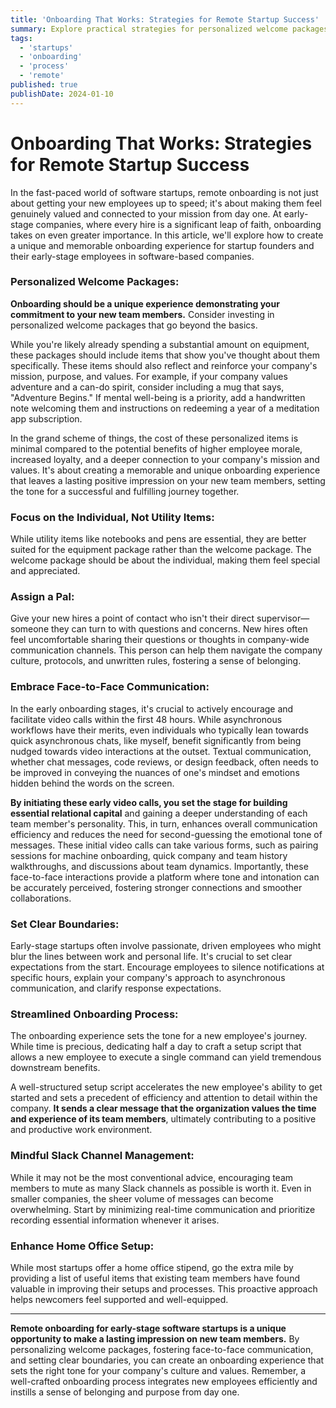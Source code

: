 ```yaml
---
title: 'Onboarding That Works: Strategies for Remote Startup Success'
summary: Explore practical strategies for personalized welcome packages, face-to-face communication, and efficient onboarding to create a strong sense of belonging and purpose from day one in early-stage software startups.
tags:
  - 'startups'
  - 'onboarding'
  - 'process'
  - 'remote'
published: true
publishDate: 2024-01-10
---
```


# Onboarding That Works: Strategies for Remote Startup Success

In the fast-paced world of software startups, remote onboarding is not just about getting your new employees up to speed; it's about making them feel genuinely valued and connected to your mission from day one. At early-stage companies, where every hire is a significant leap of faith, onboarding takes on even greater importance. In this article, we'll explore how to create a unique and memorable onboarding experience for startup founders and their early-stage employees in software-based companies.

### Personalized Welcome Packages:

**Onboarding should be a unique experience demonstrating your commitment to your new team members.** Consider investing in personalized welcome packages that go beyond the basics.

While you're likely already spending a substantial amount on equipment, these packages should include items that show you've thought about them specifically. These items should also reflect and reinforce your company's mission, purpose, and values. For example, if your company values adventure and a can-do spirit, consider including a mug that says, "Adventure Begins." If mental well-being is a priority, add a handwritten note welcoming them and instructions on redeeming a year of a meditation app subscription.

In the grand scheme of things, the cost of these personalized items is minimal compared to the potential benefits of higher employee morale, increased loyalty, and a deeper connection to your company's mission and values. It's about creating a memorable and unique onboarding experience that leaves a lasting positive impression on your new team members, setting the tone for a successful and fulfilling journey together.

### Focus on the Individual, Not Utility Items:

While utility items like notebooks and pens are essential, they are better suited for the equipment package rather than the welcome package. The welcome package should be about the individual, making them feel special and appreciated.

### Assign a Pal:

Give your new hires a point of contact who isn't their direct supervisor—someone they can turn to with questions and concerns. New hires often feel uncomfortable sharing their questions or thoughts in company-wide communication channels. This person can help them navigate the company culture, protocols, and unwritten rules, fostering a sense of belonging.

### Embrace Face-to-Face Communication:

In the early onboarding stages, it's crucial to actively encourage and facilitate video calls within the first 48 hours. While asynchronous workflows have their merits, even individuals who typically lean towards quick asynchronous chats, like myself, benefit significantly from being nudged towards video interactions at the outset. Textual communication, whether chat messages, code reviews, or design feedback, often needs to be improved in conveying the nuances of one's mindset and emotions hidden behind the words on the screen.

**By initiating these early video calls, you set the stage for building essential relational capital** and gaining a deeper understanding of each team member's personality. This, in turn, enhances overall communication efficiency and reduces the need for second-guessing the emotional tone of messages. These initial video calls can take various forms, such as pairing sessions for machine onboarding, quick company and team history walkthroughs, and discussions about team dynamics. Importantly, these face-to-face interactions provide a platform where tone and intonation can be accurately perceived, fostering stronger connections and smoother collaborations.

### Set Clear Boundaries:

Early-stage startups often involve passionate, driven employees who might blur the lines between work and personal life. It's crucial to set clear expectations from the start. Encourage employees to silence notifications at specific hours, explain your company's approach to asynchronous communication, and clarify response expectations.

### Streamlined Onboarding Process:

The onboarding experience sets the tone for a new employee's journey. While time is precious, dedicating half a day to craft a setup script that allows a new employee to execute a single command can yield tremendous downstream benefits.

A well-structured setup script accelerates the new employee's ability to get started and sets a precedent of efficiency and attention to detail within the company. **It sends a clear message that the organization values the time and experience of its team members**, ultimately contributing to a positive and productive work environment.

### Mindful Slack Channel Management:

While it may not be the most conventional advice, encouraging team members to mute as many Slack channels as possible is worth it. Even in smaller companies, the sheer volume of messages can become overwhelming. Start by minimizing real-time communication and prioritize recording essential information whenever it arises.

### Enhance Home Office Setup:

While most startups offer a home office stipend, go the extra mile by providing a list of useful items that existing team members have found valuable in improving their setups and processes. This proactive approach helps newcomers feel supported and well-equipped.

---

**Remote onboarding for early-stage software startups is a unique opportunity to make a lasting impression on new team members.** By personalizing welcome packages, fostering face-to-face communication, and setting clear boundaries, you can create an onboarding experience that sets the right tone for your company's culture and values. Remember, a well-crafted onboarding process integrates new employees efficiently and instills a sense of belonging and purpose from day one.
